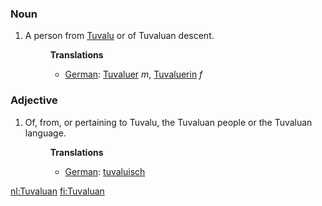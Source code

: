 ===Noun===
#A person from [[Tuvalu]] or of Tuvaluan descent.
#:'''Translations'''
#:*[[German]]: [[Tuvaluer]] ''m'', [[Tuvaluerin]] ''f''

===Adjective===
#Of, from, or pertaining to Tuvalu, the Tuvaluan people or the Tuvaluan language.
#:'''Translations'''
#:*[[German]]: [[tuvaluisch]]

[[nl:Tuvaluan]]
[[fi:Tuvaluan]]